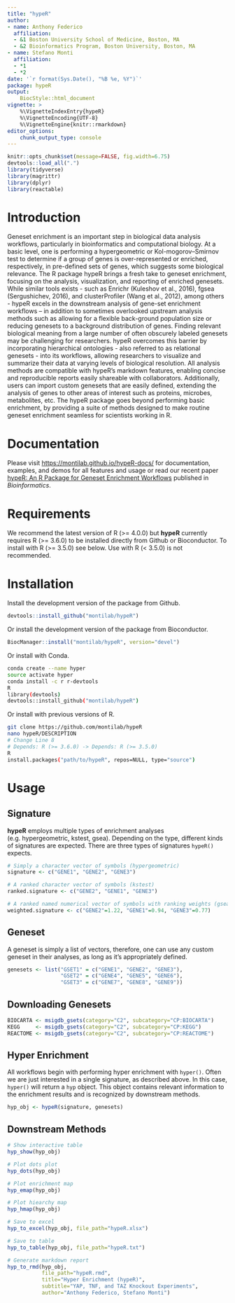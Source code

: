 ```yaml
---
title: "hypeR"
author:
- name: Anthony Federico
  affiliation:
  - &1 Boston University School of Medicine, Boston, MA
  - &2 Bioinformatics Program, Boston University, Boston, MA
- name: Stefano Monti
  affiliation:
  - *1
  - *2
date: '`r format(Sys.Date(), "%B %e, %Y")`'
package: hypeR
output:
    BiocStyle::html_document
vignette: >
    %\VignetteIndexEntry{hypeR}
    %\VignetteEncoding{UTF-8}
    %\VignetteEngine{knitr::rmarkdown}
editor_options:
    chunk_output_type: console
---
```


```r
knitr::opts_chunk$set(message=FALSE, fig.width=6.75)
devtools::load_all(".")
library(tidyverse)
library(magrittr)
library(dplyr)
library(reactable)
```

# Introduction
Geneset enrichment is an important step in biological data analysis workflows, particularly in bioinformatics and computational biology. At a basic level, one is performing a hypergeometric or Kol-mogorov–Smirnov test to determine if a group of genes is over-represented or enriched, respectively, in pre-defined sets of genes, which suggests some biological relevance. The R package hypeR brings a fresh take to geneset enrichment, focusing on the analysis, visualization, and reporting of enriched genesets. While similar tools exists - such as Enrichr (Kuleshov et al., 2016), fgsea (Sergushichev, 2016), and clusterProfiler (Wang et al., 2012), among others - hypeR excels in the downstream analysis of gene-set enrichment workflows – in addition to sometimes overlooked upstream analysis methods such as allowing for a flexible back-ground population size or reducing genesets to a background distribution of genes. Finding relevant biological meaning from a large number of often obscurely labeled genesets may be challenging for researchers. hypeR overcomes this barrier by incorporating hierarchical ontologies - also referred to as relational genesets - into its workflows, allowing researchers to visualize and summarize their data at varying levels of biological resolution. All analysis methods are compatible with hypeR’s markdown features, enabling concise and reproducible reports easily shareable with collaborators. Additionally, users can import custom genesets that are easily defined, extending the analysis of genes to other areas of interest such as proteins, microbes, metabolites, etc. The hypeR package goes beyond performing basic enrichment, by providing a suite of methods designed to make routine geneset enrichment seamless for scientists working in R.

# Documentation
Please visit <https://montilab.github.io/hypeR-docs/> for documentation, examples, and demos for all features and usage or read our recent paper [hypeR: An R Package for Geneset Enrichment Workflows](https://doi.org/10.1093/bioinformatics/btz700) published in _Bioinformatics_. 

# Requirements

We recommend the latest version of R (\>= 4.0.0) but **hypeR** currently requires R (\>= 3.6.0) to be installed directly from Github or Bioconductor. To install with R (\>= 3.5.0) see below. Use with R (\< 3.5.0) is not recommended.

# Installation

Install the development version of the package from Github.

``` r
devtools::install_github("montilab/hypeR")
```

Or install the development version of the package from Bioconductor.

``` r
BiocManager::install("montilab/hypeR", version="devel")
```

 Or install with  Conda.
```bash
conda create --name hyper
source activate hyper
conda install -c r r-devtools
R
library(devtools)
devtools::install_github("montilab/hypeR")
```

Or install with previous versions of R.
```bash
git clone https://github.com/montilab/hypeR
nano hypeR/DESCRIPTION
# Change Line 8
# Depends: R (>= 3.6.0) -> Depends: R (>= 3.5.0)
R
install.packages("path/to/hypeR", repos=NULL, type="source")
```

# Usage
## Signature
__hypeR__ employs multiple types of enrichment analyses (e.g. hypergeometric, kstest, gsea). Depending on the type, different kinds of signatures are expected. There are three types of signatures `hypeR()` expects.
```r
# Simply a character vector of symbols (hypergeometric)
signature <- c("GENE1", "GENE2", "GENE3")

# A ranked character vector of symbols (kstest)
ranked.signature <- c("GENE2", "GENE1", "GENE3")

# A ranked named numerical vector of symbols with ranking weights (gsea)
weighted.signature <- c("GENE2"=1.22, "GENE1"=0.94, "GENE3"=0.77)
```

## Geneset
A geneset is simply a list of vectors, therefore, one can use any custom geneset in their analyses, as long as it's appropriately defined.
```r
genesets <- list("GSET1" = c("GENE1", "GENE2", "GENE3"),
                 "GSET2" = c("GENE4", "GENE5", "GENE6"),
                 "GSET3" = c("GENE7", "GENE8", "GENE9"))
```

## Downloading Genesets
```r
BIOCARTA <- msigdb_gsets(category="C2", subcategory="CP:BIOCARTA")
KEGG     <- msigdb_gsets(category="C2", subcategory="CP:KEGG")
REACTOME <- msigdb_gsets(category="C2", subcategory="CP:REACTOME")
```

## Hyper Enrichment
All workflows begin with performing hyper enrichment with `hyper()`. Often we are just interested in a single signature, as described above. In this case, `hyper()` will return a `hyp` object. This object contains relevant information to the enrichment results and is recognized by downstream methods.
```r
hyp_obj <- hypeR(signature, genesets)
```

## Downstream Methods
```r
# Show interactive table
hyp_show(hyp_obj)

# Plot dots plot
hyp_dots(hyp_obj)

# Plot enrichment map
hyp_emap(hyp_obj)

# Plot hiearchy map
hyp_hmap(hyp_obj)

# Save to excel
hyp_to_excel(hyp_obj, file_path="hypeR.xlsx")

# Save to table
hyp_to_table(hyp_obj, file_path="hypeR.txt")

# Generate markdown report
hyp_to_rmd(hyp_obj,
           file_path="hypeR.rmd",
           title="Hyper Enrichment (hypeR)",
           subtitle="YAP, TNF, and TAZ Knockout Experiments",
           author="Anthony Federico, Stefano Monti")
```
